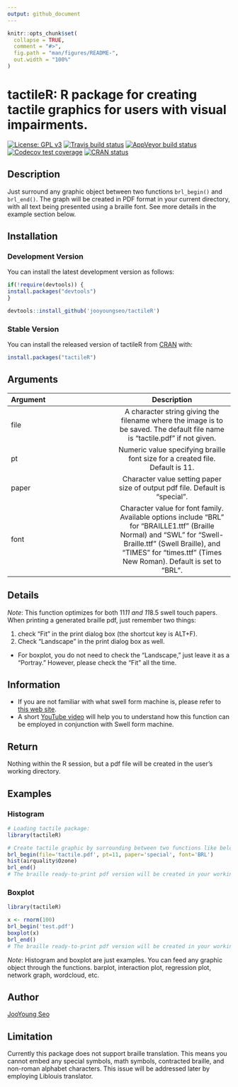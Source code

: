 ```yaml
---
output: github_document
---
```


<!-- README.md is generated from README.Rmd. Please edit that file -->

```r
knitr::opts_chunk$set(
  collapse = TRUE,
  comment = "#>",
  fig.path = "man/figures/README-",
  out.width = "100%"
)
```

# tactileR: R package for creating tactile graphics for users with visual impairments.

[![License: GPL v3](https://img.shields.io/badge/License-GPL%20v3-blue.svg)](http://www.gnu.org/licenses/gpl-3.0)
<!-- badges: start -->
[![Travis build status](https://travis-ci.org/jooyoungseo/tactileR.svg?branch=master)](https://travis-ci.org/jooyoungseo/tactileR)
[![AppVeyor build status](https://ci.appveyor.com/api/projects/status/github/jooyoungseo/tactileR?branch=master&svg=true)](https://ci.appveyor.com/project/jooyoungseo/tactileR)
[![Codecov test coverage](https://codecov.io/gh/jooyoungseo/tactileR/branch/master/graph/badge.svg)](https://codecov.io/gh/jooyoungseo/tactileR?branch=master)
[![CRAN status](https://www.r-pkg.org/badges/version/tactileR)](https://cran.r-project.org/package=tactileR)
<!-- badges: end -->

## Description

Just surround any graphic object between two functions `brl_begin()` and `brl_end()`. The graph will be created in PDF format in your current directory, with all text being presented using  a braille font. See more details in the example section below.

## Installation

### Development Version

You can install the latest development version as follows:

```r
if(!require(devtools)) {
install.packages("devtools")
}

devtools::install_github('jooyoungseo/tactileR')
```

### Stable Version

You can install the released version of tactileR from [CRAN](https://CRAN.R-project.org) with:

```r
install.packages("tactileR")
```

## Arguments
 Argument | Description 
 :---------- | :----------: 
| file | A character string giving the filename where the image is to be saved. The default file name is "tactile.pdf" if not given. |
| pt | Numeric value specifying braille font size for a created file. Default is 11. |
| paper | Character value setting paper size of output pdf file. Default is "special". |
| font | Character value for font family. Available options include "BRL" for "BRAILLE1.ttf" (Braille Normal) and "SWL" for "Swell-Braille.ttf" (Swell Braille), and "TIMES" for "times.ttf" (Times New Roman). Default is set to "BRL". |

## Details

*Note*: This function optimizes for both 11*11 and 11*8.5 swell touch papers. When printing a generated braille pdf, just remember two things:

1. check "Fit" in the print dialog box (the shortcut key is ALT+F).
2. Check "Landscape" in the print dialog box as well.

  - For boxplot, you do not need to check the "Landscape," just leave it as a "Portray." However, please check the "Fit" all the time.

## Information

- If you are not familiar with what swell form machine is, please refer to [this web site](http://www.americanthermoform.com/product/swell-form-graphics-ii-machine/).
- A short [YouTube video](https://www.youtube.com/watch?v=ClI555l4Z1M) will help you to understand how this function can be employed in conjunction with Swell form machine.

## Return

Nothing within the R session, but a pdf file will be created in the user's working directory.

## Examples

### Histogram
```r
# Loading tactile package:
library(tactileR)

# Create tactile graphic by surrounding between two functions like below. The arguments used in this example are all given by default:
brl_begin(file='tactile.pdf', pt=11, paper='special', font='BRL')
hist(airquality$Ozone)
brl_end()
# The braille ready-to-print pdf version will be created in your working directory. Print it out and run the swell touch paper through swell form heating machine.
```

### Boxplot
```r
library(tactileR)

x <- rnorm(100)
brl_begin('test.pdf')
boxplot(x)
brl_end()
# The braille ready-to-print pdf version will be created in your working directory. Print it out and run the swell touch paper through swell form heating machine.
```

*Note*: Histogram and boxplot are just examples. You can feed any graphic object through the functions. barplot, interaction plot, regression plot, network graph, wordcloud, etc.

## Author

[JooYoung Seo](Mailto:jooyoung@psu.edu)

## Limitation

Currently this package does not support braille translation. This means you cannot embed any special symbols, math symbols, contracted braille, and non-roman alphabet characters. This issue will be addressed later by employing Liblouis translator.
